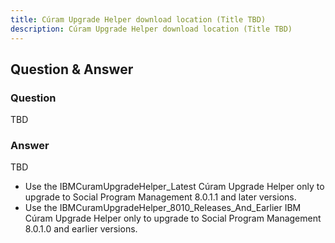 ```yaml
---
title: Cúram Upgrade Helper download location (Title TBD)
description: Cúram Upgrade Helper download location (Title TBD)
---
```


## Question & Answer

### Question

TBD

### Answer

TBD

* Use the IBMCuramUpgradeHelper_Latest Cúram Upgrade Helper only to upgrade to Social Program Management 8.0.1.1 and later versions.
* Use the IBMCuramUpgradeHelper_8010_Releases_And_Earlier IBM Cúram Upgrade Helper only to upgrade to Social Program Management 8.0.1.0 and earlier versions.
